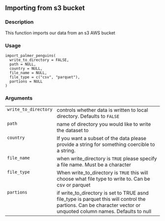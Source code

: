 
## Importing from s3 bucket {.unnumbered}


### Description

This function imports our data from an s3 AWS bucket



### Usage

<pre><code class='language-R'>import_palmer_penguins(
  write_to_directory = FALSE,
  path = NULL,
  country = NULL,
  file_name = NULL,
  file_type = c("csv", "parquet"),
  partions = NULL
)
</code></pre>


### Arguments

<table>
<tr><td style = "white-space: nowrap; font-family: monospace; vertical-align: top"><code id="write_to_directory">write_to_directory</code></td>
<td>
controls whether data is written to local directory. Defaults to <code>FALSE</code>
</td></tr>
<tr><td style = "white-space: nowrap; font-family: monospace; vertical-align: top"><code id="path">path</code></td>
<td>
name of directory you would like to write the dataset to
</td></tr>
<tr><td style = "white-space: nowrap; font-family: monospace; vertical-align: top"><code id="country">country</code></td>
<td>
If you want a subset of the data please provide a string for something coercible to a string.
</td></tr>
<tr><td style = "white-space: nowrap; font-family: monospace; vertical-align: top"><code id="file_name">file_name</code></td>
<td>
when write_directory is <code>TRUE</code> please specify a file name. Must be a character
</td></tr>
<tr><td style = "white-space: nowrap; font-family: monospace; vertical-align: top"><code id="file_type">file_type</code></td>
<td>
When write_to_directory is <code>TRUE</code> this will choose what file type to write to. Can be csv or parquet
</td></tr>
<tr><td style = "white-space: nowrap; font-family: monospace; vertical-align: top"><code id="partions">partions</code></td>
<td>
if write_to_directory is set to TRUE asnd file_type is parquet this will control the partions. Can be character vector or unquoted column names. Defaults to null
</td></tr>
</table>

